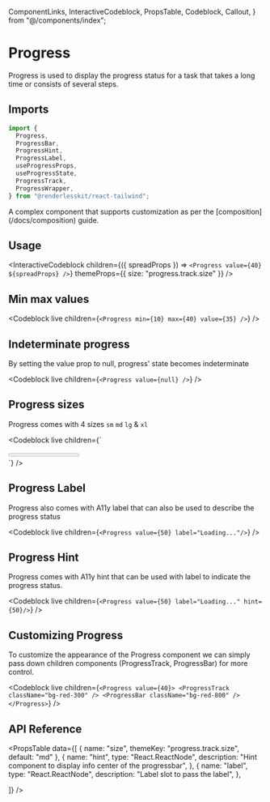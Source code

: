   ComponentLinks,
  InteractiveCodeblock,
  PropsTable,
  Codeblock,
  Callout,
} from "@/components/index";

# Progress

Progress is used to display the progress status for a task that takes a long
time or consists of several steps.

<ComponentLinks github="progress" theme="progress" story="feedback-progress" />

## Imports

```js
import {
  Progress,
  ProgressBar,
  ProgressHint,
  ProgressLabel,
  useProgressProps,
  useProgressState,
  ProgressTrack,
  ProgressWrapper,
} from "@renderlesskit/react-tailwind";
```

<Callout>
  A complex component that supports customization as per the
  [composition](/docs/composition) guide.
</Callout>

## Usage

<InteractiveCodeblock
  children={({ spreadProps }) => `<Progress value={40} ${spreadProps} />`}
  themeProps={{ size: "progress.track.size" }}
/>

## Min max values

<Codeblock live children={`<Progress min={10} max={40} value={35} />`} />

## Indeterminate progress

By setting the value prop to null, progress' state becomes indeterminate

<Codeblock live children={`<Progress value={null} />`} />

## Progress sizes

Progress comes with 4 sizes `sm` `md` `lg` & `xl`

<Codeblock
  live
  children={`
<div className="flex flex-col space-y-2">
  <Progress size="sm" value={20} />
  <Progress size="md" value={30} />
  <Progress size="lg" value={40} />
  <Progress size="xl" value={50} />
</div>
`}
/>

## Progress Label

Progress also comes with A11y label that can also be used to describe the
progress status

<Codeblock live children={`<Progress value={50} label="Loading..."/>`} />

## Progress Hint

Progress comes with A11y hint that can be used with label to indicate the
progress status.

<Codeblock
  live
  children={`<Progress value={50} label="Loading..." hint={50}/>`}
/>

## Customizing Progress

To customize the appearance of the Progress component we can simply pass down
children components (ProgressTrack, ProgressBar) for more control.

<Codeblock
  live
  children={`
<Progress value={40}>
  <ProgressTrack className="bg-red-300" />
  <ProgressBar className="bg-red-800" />
</Progress>
`}
/>

## API Reference

<PropsTable
  data={[
    { name: "size", themeKey: "progress.track.size", default: "md" },
    {
      name: "hint",
      type: "React.ReactNode",
      description: "Hint component to display info center of the progressbar",
    },
    {
      name: "label",
      type: "React.ReactNode",
      description: "Label slot to pass the label",
    },

]} />
